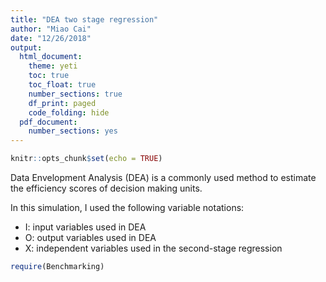 ---
title: "DEA two stage regression"
author: "Miao Cai"
date: "12/26/2018"
output:
  html_document:
    theme: yeti
    toc: true
    toc_float: true
    number_sections: true
    df_print: paged
    code_folding: hide
  pdf_document:
    number_sections: yes
---

```{r setup, include=FALSE}
knitr::opts_chunk$set(echo = TRUE)
```

Data Envelopment Analysis (DEA) is a commonly used method to estimate the efficiency scores of decision making units.

In this simulation, I used the following variable notations:

- I: input variables used in DEA
- O: output variables used in DEA
- X: independent variables used in the second-stage regression

```{r data}
require(Benchmarking)


```


